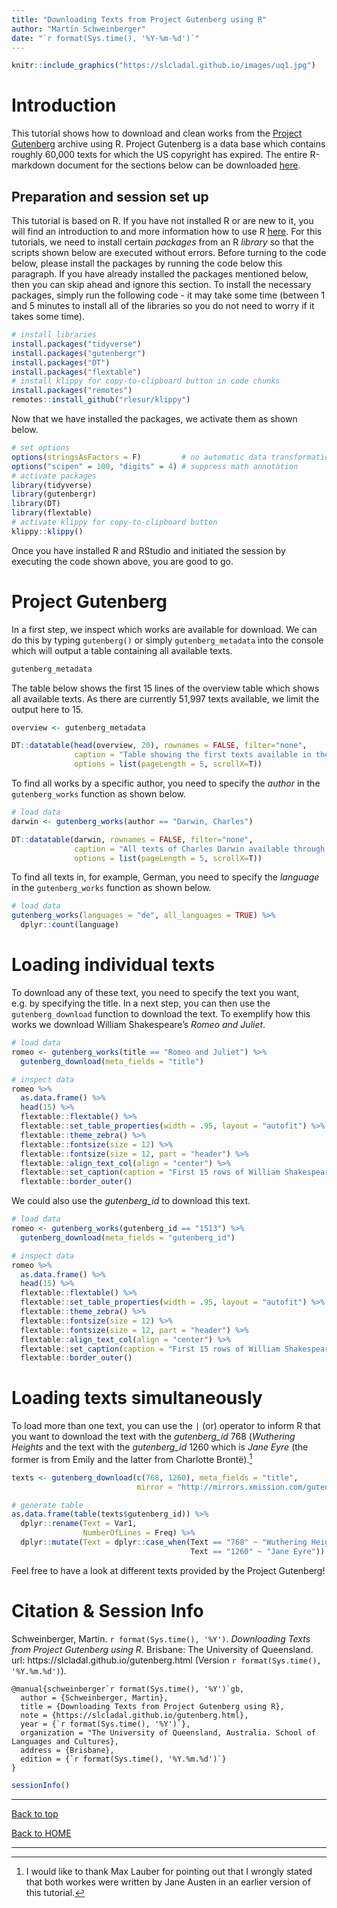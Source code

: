 ```yaml
---
title: "Downloading Texts from Project Gutenberg using R"
author: "Martin Schweinberger"
date: "`r format(Sys.time(), '%Y-%m-%d')`"
---
```



```r
knitr::include_graphics("https://slcladal.github.io/images/uq1.jpg")
```

# Introduction{-}

This tutorial shows how to download and clean works from the [Project Gutenberg](https://www.gutenberg.org/) archive using R. Project Gutenberg is a data base which contains roughly 60,000 texts for which the US copyright has expired. The entire R-markdown document for the sections below can be downloaded [here](https://slcladal.github.io/content/gutenberg.Rmd).

## Preparation and session set up{-}

This tutorial is based on R. If you have not installed R or are new to it, you will find an introduction to and more information how to use R [here](https://slcladal.github.io/intror.html). For this tutorials, we need to install certain *packages* from an R *library* so that the scripts shown below are executed without errors. Before turning to the code below, please install the packages by running the code below this paragraph. If you have already installed the packages mentioned below, then you can skip ahead and ignore this section. To install the necessary packages, simply run the following code - it may take some time (between 1 and 5 minutes to install all of the libraries so you do not need to worry if it takes some time).

```r
# install libraries
install.packages("tidyverse")
install.packages("gutenbergr")
install.packages("DT")
install.packages("flextable")
# install klippy for copy-to-clipboard button in code chunks
install.packages("remotes")
remotes::install_github("rlesur/klippy")
```

Now that we have installed the packages, we activate them as shown below.

```r
# set options
options(stringsAsFactors = F)         # no automatic data transformation
options("scipen" = 100, "digits" = 4) # suppress math annotation
# activate packages
library(tidyverse)
library(gutenbergr)
library(DT)
library(flextable)
# activate klippy for copy-to-clipboard button
klippy::klippy()
```

Once you have installed R and RStudio and initiated the session by executing the code shown above, you are good to go.

# Project Gutenberg

In a first step, we inspect which works are available for download. We can do this by typing `gutenberg()` or simply `gutenberg_metadata` into the console which will output a table containing  all available texts.

```r
gutenberg_metadata
```

The table below shows the first 15 lines of the overview table which shows all available texts. As there are currently 51,997 texts available, we limit the output here to 15.

```r
overview <- gutenberg_metadata
```

```r
DT::datatable(head(overview, 20), rownames = FALSE, filter="none", 
              caption = "Table showing the first texts available in the Gutenberg data base.", 
              options = list(pageLength = 5, scrollX=T))
```

To find all works by a specific author, you need to specify the *author* in the `gutenberg_works` function as shown below.

```r
# load data
darwin <- gutenberg_works(author == "Darwin, Charles")
```

```r
DT::datatable(darwin, rownames = FALSE, filter="none", 
              caption = "All texts of Charles Darwin available through Project Gutenberg.", 
              options = list(pageLength = 5, scrollX=T))
```

To find all texts in, for example, German, you need to specify the *language* in the `gutenberg_works` function as shown below.

```r
# load data
gutenberg_works(languages = "de", all_languages = TRUE) %>%
  dplyr::count(language)
```



# Loading individual texts

To download any of these text, you need to specify the text you want, e.g. by specifying the title. In a next step, you can then use the `gutenberg_download` function to download the text. To exemplify how this works we download William Shakespeare's *Romeo and Juliet*.

```r
# load data
romeo <- gutenberg_works(title == "Romeo and Juliet") %>%
  gutenberg_download(meta_fields = "title")
```


```r
# inspect data
romeo %>%
  as.data.frame() %>%
  head(15) %>%
  flextable::flextable() %>%
  flextable::set_table_properties(width = .95, layout = "autofit") %>%
  flextable::theme_zebra() %>%
  flextable::fontsize(size = 12) %>%
  flextable::fontsize(size = 12, part = "header") %>%
  flextable::align_text_col(align = "center") %>%
  flextable::set_caption(caption = "First 15 rows of William Shakespeare's Romeo and Juliet.")  %>%
  flextable::border_outer()
```


We could also use the *gutenberg_id* to download this text.

```r
# load data
romeo <- gutenberg_works(gutenberg_id == "1513") %>%
  gutenberg_download(meta_fields = "gutenberg_id")
```

```r
# inspect data
romeo %>%
  as.data.frame() %>%
  head(15) %>%
  flextable::flextable() %>%
  flextable::set_table_properties(width = .95, layout = "autofit") %>%
  flextable::theme_zebra() %>%
  flextable::fontsize(size = 12) %>%
  flextable::fontsize(size = 12, part = "header") %>%
  flextable::align_text_col(align = "center") %>%
  flextable::set_caption(caption = "First 15 rows of William Shakespeare's Romeo and Juliet.")  %>%
  flextable::border_outer()
```


# Loading texts simultaneously

To load more than one text, you can use the `|` (or) operator to inform R that you want to download the text with the *gutenberg_id* 768 (*Wuthering Heights* and the text with the *gutenberg_id* 1260 which is *Jane Eyre* (the former is from Emily and the latter from Charlotte Brontë).^[I would like to thank Max Lauber for pointing out that I wrongly stated that both workes were written by Jane Austen in an earlier version of this tutorial.]

```r
texts <- gutenberg_download(c(768, 1260), meta_fields = "title", 
                            mirror = "http://mirrors.xmission.com/gutenberg/")
```

```r
# generate table
as.data.frame(table(texts$gutenberg_id)) %>%
  dplyr::rename(Text = Var1, 
                NumberOfLines = Freq) %>%
  dplyr::mutate(Text = dplyr::case_when(Text == "768" ~ "Wuthering Heights",
                                        Text == "1260" ~ "Jane Eyre"))
```

Feel free to have a look at different texts provided by the Project Gutenberg!

# Citation & Session Info {-}

Schweinberger, Martin. `r format(Sys.time(), '%Y')`. *Downloading Texts from Project Gutenberg using R*. Brisbane: The University of Queensland. url: https://slcladal.github.io/gutenberg.html (Version `r format(Sys.time(), '%Y.%m.%d')`).

```
@manual{schweinberger`r format(Sys.time(), '%Y')`gb,
  author = {Schweinberger, Martin},
  title = {Downloading Texts from Project Gutenberg using R},
  note = {https://slcladal.github.io/gutenberg.html},
  year = {`r format(Sys.time(), '%Y')`},
  organization = "The University of Queensland, Australia. School of Languages and Cultures},
  address = {Brisbane},
  edition = {`r format(Sys.time(), '%Y.%m.%d')`}
}
```


```r
sessionInfo()
```


***

[Back to top](#introduction)

[Back to HOME](https://slcladal.github.io/index.html)

***








